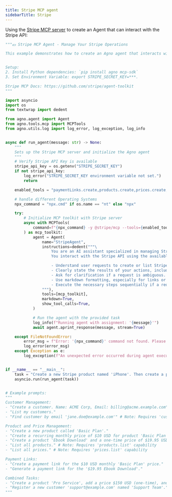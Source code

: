 ```yaml
---
title: Stripe MCP agent
sidebarTitle: Stripe
---
```



Using the [Stripe MCP server](https://github.com/stripe/agent-toolkit/tree/main/modelcontextprotocol) to create an Agent that can interact with the Stripe API:

```python
"""💵 Stripe MCP Agent - Manage Your Stripe Operations

This example demonstrates how to create an Agno agent that interacts with the Stripe API via the Model Context Protocol (MCP). This agent can create and manage Stripe objects like customers, products, prices, and payment links using natural language commands.


Setup:
2. Install Python dependencies: `pip install agno mcp-sdk`
3. Set Environment Variable: export STRIPE_SECRET_KEY=***.

Stripe MCP Docs: https://github.com/stripe/agent-toolkit
"""

import asyncio
import os
from textwrap import dedent

from agno.agent import Agent
from agno.tools.mcp import MCPTools
from agno.utils.log import log_error, log_exception, log_info


async def run_agent(message: str) -> None:
    """
    Sets up the Stripe MCP server and initialize the Agno agent
    """
    # Verify Stripe API Key is available
    stripe_api_key = os.getenv("STRIPE_SECRET_KEY")
    if not stripe_api_key:
        log_error("STRIPE_SECRET_KEY environment variable not set.")
        return

    enabled_tools = "paymentLinks.create,products.create,prices.create,customers.create,customers.read"

    # handle different Operating Systems
    npx_command = "npx.cmd" if os.name == "nt" else "npx"

    try:
        # Initialize MCP toolkit with Stripe server
        async with MCPTools(
            command=f"{npx_command} -y @stripe/mcp --tools={enabled_tools} --api-key={stripe_api_key}"
        ) as mcp_toolkit:
            agent = Agent(
                name="StripeAgent",
                instructions=dedent("""\
                    You are an AI assistant specialized in managing Stripe operations.
                    You interact with the Stripe API using the available tools.

                    - Understand user requests to create or list Stripe objects (customers, products, prices, payment links).
                    - Clearly state the results of your actions, including IDs of created objects or lists retrieved.
                    - Ask for clarification if a request is ambiguous.
                    - Use markdown formatting, especially for links or code snippets.
                    - Execute the necessary steps sequentially if a request involves multiple actions (e.g., create product, then price, then link).
                """),
                tools=[mcp_toolkit],
                markdown=True,
                show_tool_calls=True,
            )

            # Run the agent with the provided task
            log_info(f"Running agent with assignment: '{message}'")
            await agent.aprint_response(message, stream=True)

    except FileNotFoundError:
        error_msg = f"Error: '{npx_command}' command not found. Please ensure Node.js and npm/npx are installed and in your system's PATH."
        log_error(error_msg)
    except Exception as e:
        log_exception(f"An unexpected error occurred during agent execution: {e}")


if __name__ == "__main__":
    task = "Create a new Stripe product named 'iPhone'. Then create a price of $999.99 USD for it. Finally, create a payment link for that price."
    asyncio.run(run_agent(task))


# Example prompts:
"""
Customer Management:
- "Create a customer. Name: ACME Corp, Email: billing@acme.example.com"
- "List my customers."
- "Find customer by email 'jane.doe@example.com'" # Note: Requires 'customers.retrieve' or search capability

Product and Price Management:
- "Create a new product called 'Basic Plan'."
- "Create a recurring monthly price of $10 USD for product 'Basic Plan'."
- "Create a product 'Ebook Download' and a one-time price of $19.95 USD."
- "List all products." # Note: Requires 'products.list' capability
- "List all prices." # Note: Requires 'prices.list' capability

Payment Links:
- "Create a payment link for the $10 USD monthly 'Basic Plan' price."
- "Generate a payment link for the '$19.95 Ebook Download'."

Combined Tasks:
- "Create a product 'Pro Service', add a price $150 USD (one-time), and give me the payment link."
- "Register a new customer 'support@example.com' named 'Support Team'."
"""


```

